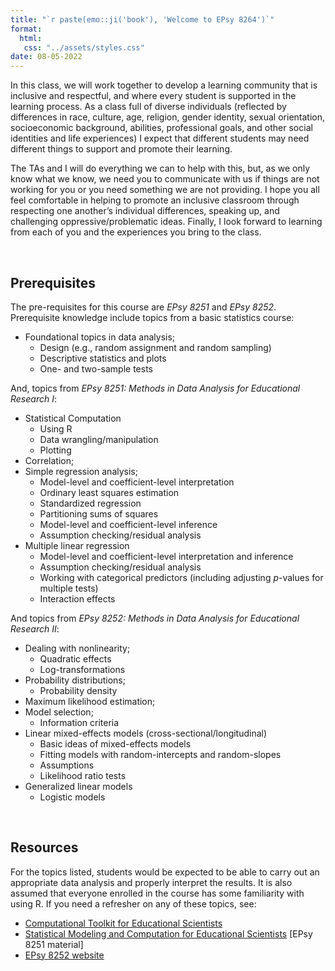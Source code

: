 ```yaml
---
title: "`r paste(emo::ji('book'), 'Welcome to EPsy 8264')`"
format:
  html:
   css: "../assets/styles.css"
date: 08-05-2022
---
```



In this class, we will work together to develop a learning community that is inclusive and respectful, and where every student is supported in the learning process. As a class full of diverse individuals (reflected by differences in race, culture, age, religion, gender identity, sexual orientation, socioeconomic background, abilities, professional goals, and other social identities and life experiences) I expect that different students may need different things to support and promote their learning. 

The TAs and I will do everything we can to help with this, but, as we only know what we know, we need you to communicate with us if things are not working for you or you need something we are not providing. I hope you all feel comfortable in helping to promote an inclusive classroom through respecting one another's individual differences, speaking up, and challenging oppressive/problematic ideas. Finally, I look forward to learning from each of you and the experiences you bring to the class.

<br />


## Prerequisites

The pre-requisites for this course are *EPsy 8251* and *EPsy 8252*. Prerequisite knowledge include topics from a basic statistics course: 

- Foundational topics in data analysis;
  + Design (e.g., random assignment and random sampling)
  + Descriptive statistics and plots
  + One- and two-sample tests

And, topics from *EPsy 8251: Methods in Data Analysis for Educational Research I*:   
  
- Statistical Computation
  + Using R
  + Data wrangling/manipulation
  + Plotting
- Correlation;
- Simple regression analysis;
  + Model-level and coefficient-level interpretation
  + Ordinary least squares estimation
  + Standardized regression
  + Partitioning sums of squares
  + Model-level and coefficient-level inference
  + Assumption checking/residual analysis
- Multiple linear regression
  + Model-level and coefficient-level interpretation and inference
  + Assumption checking/residual analysis
  + Working with categorical predictors (including adjusting *p*-values for multiple tests)
  + Interaction effects
  
And topics from *EPsy 8252: Methods in Data Analysis for Educational Research II*:

- Dealing with nonlinearity;
  + Quadratic effects
  + Log-transformations
- Probability distributions;
  + Probability density
- Maximum likelihood estimation;
- Model selection;
  + Information criteria
- Linear mixed-effects models (cross-sectional/longitudinal)
  + Basic ideas of mixed-effects models
  + Fitting models with random-intercepts and random-slopes
  + Assumptions
  + Likelihood ratio tests
- Generalized linear models
  + Logistic models

<br />


## Resources

For the topics listed, students would be expected to be able to carry out an appropriate data analysis and properly interpret the results. It is also assumed that everyone enrolled in the course has some familiarity with using R. If you need a refresher on any of these topics, see:

- [Computational Toolkit for Educational Scientists](https://zief0002.github.io/toolkit/)
- [Statistical Modeling and Computation for Educational Scientists](https://zief0002.github.io/modeling/) [EPsy 8251 material]
- [EPsy 8252 website](http://zief0002.github.io/epsy-8252/)


